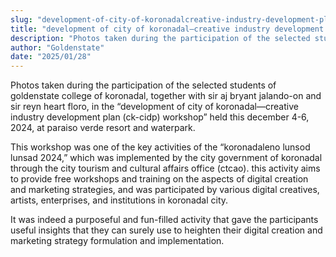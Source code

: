 ```yaml
---
slug: "development-of-city-of-koronadalcreative-industry-development-plan-ck-cidp-workshop"
title: "development of city of koronadal—creative industry development plan (ck-cidp) workshop"
description: "Photos taken during the participation of the selected students of goldenstate college of koronadal, together..."
author: "Goldenstate"
date: "2025/01/28"
---
```


Photos taken during the participation of the selected students of goldenstate college of koronadal, together with sir aj bryant jalando-on and sir reyn heart floro, in the “development of city of koronadal—creative industry development plan (ck-cidp) workshop” held this december 4-6, 2024, at paraiso verde resort and waterpark.

This workshop was one of the key activities of the “koronadaleno lunsod lunsad 2024,” which was implemented by the city government of koronadal through the city tourism and cultural affairs office (ctcao). this activity aims to provide free workshops and training on the aspects of digital creation and marketing strategies, and was participated by various digital creatives, artists, enterprises, and institutions in koronadal city.

It was indeed a purposeful and fun-filled activity that gave the participants useful insights that they can surely use to heighten their digital creation and marketing strategy formulation and implementation.